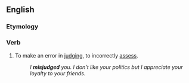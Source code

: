 ==English==

===Etymology===
{{prefix|en|mis|judge}}

===Verb===
{{en-verb}}

# To make an error in [[judge|judging]], to incorrectly [[assess]].
#: ''I '''misjudged''' you. I don't like your politics but I appreciate your loyalty to your friends.''